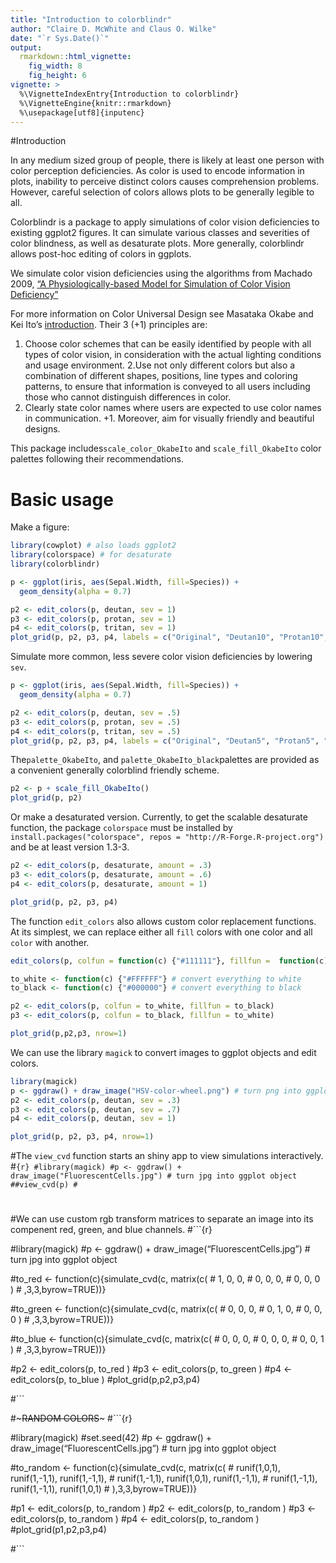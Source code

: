 ---
title: "Introduction to colorblindr"
author: "Claire D. McWhite and Claus O. Wilke"
date: "`r Sys.Date()`"
output:
  rmarkdown::html_vignette:
    fig_width: 8
    fig_height: 6
vignette: >
  %\VignetteIndexEntry{Introduction to colorblindr}
  %\VignetteEngine{knitr::rmarkdown}
  %\usepackage[utf8]{inputenc}
---

#Introduction

In any medium sized group of people, there is likely at least one person with color perception deficiencies. As color is used to encode information in plots, inability to perceive distinct colors causes comprehension problems. However, careful selection of colors allows plots to be generally legible to all. 

Colorblindr is a package to apply simulations of color vision deficiencies to existing ggplot2 figures. It can simulate various classes and severities of color blindness, as well as desaturate plots. More generally, colorblindr allows post-hoc editing of colors in ggplots. 


We simulate color vision deficiencies using the algorithms from Machado 2009, ["A Physiologically-based Model for Simulation of Color Vision Deficiency"]( http://www.inf.ufrgs.br/~oliveira/pubs_files/CVD_Simulation/CVD_Simulation.html)

For more information on Color Universal Design see Masataka Okabe 
 and Kei Ito's [introduction](http://jfly.iam.u-tokyo.ac.jp/color/). Their 3 (+1) principles are:

 1. Choose color schemes that can be easily identified by people with all types of color vision, in consideration with the actual lighting conditions and usage environment.
 2.Use not only different colors but also a combination of different shapes, positions, line types and coloring patterns, to ensure that information is conveyed to all users including those who cannot distinguish differences in color.
 3. Clearly state color names where users are expected to use color names in communication.
 +1. Moreover, aim for visually friendly and beautiful designs.

This package includes`scale_color_OkabeIto` and `scale_fill_OkabeIto` color palettes following their recommendations. 

# Basic usage

Make a figure:

```{r basic, warning=FALSE, message=FALSE}
library(cowplot) # also loads ggplot2
library(colorspace) # for desaturate
library(colorblindr)

p <- ggplot(iris, aes(Sepal.Width, fill=Species)) +
  geom_density(alpha = 0.7)

p2 <- edit_colors(p, deutan, sev = 1)
p3 <- edit_colors(p, protan, sev = 1)
p4 <- edit_colors(p, tritan, sev = 1)
plot_grid(p, p2, p3, p4, labels = c("Original", "Deutan10", "Protan10", "Tritan10"))
```

Simulate more common, less severe color vision deficiencies by lowering `sev`.
```{r}


p <- ggplot(iris, aes(Sepal.Width, fill=Species)) +
  geom_density(alpha = 0.7)

p2 <- edit_colors(p, deutan, sev = .5)
p3 <- edit_colors(p, protan, sev = .5)
p4 <- edit_colors(p, tritan, sev = .5)
plot_grid(p, p2, p3, p4, labels = c("Original", "Deutan5", "Protan5", "Tritan5"))
```

The`palette_OkabeIto`, and `palette_OkabeIto_black`palettes are provided as a convenient generally colorblind friendly scheme. 

```{r}
p2 <- p + scale_fill_OkabeIto()
plot_grid(p, p2)

```


Or make a desaturated version. Currently, to get the scalable desaturate function, the package `colorspace` must be installed by `install.packages("colorspace", repos = "http://R-Forge.R-project.org")` and be at least version 1.3-3.
```{r}

p2 <- edit_colors(p, desaturate, amount = .3)
p3 <- edit_colors(p, desaturate, amount = .6)
p4 <- edit_colors(p, desaturate, amount = 1)

plot_grid(p, p2, p3, p4)
```

The function `edit_colors` also allows custom color replacement functions. At its simplest, we can replace either all `fill` colors with one color and all `color` with another.
```{r}

edit_colors(p, colfun = function(c) {"#111111"}, fillfun =  function(c){"#FFFFFF"})

to_white <- function(c) {"#FFFFFF"} # convert everything to white
to_black <- function(c) {"#000000"} # convert everything to black

p2 <- edit_colors(p, colfun = to_white, fillfun = to_black)
p3 <- edit_colors(p, colfun = to_black, fillfun = to_white)

plot_grid(p,p2,p3, nrow=1)
```



We can use the library `magick` to convert images to ggplot objects and edit colors. 
```{r}
library(magick)
p <- ggdraw() + draw_image("HSV-color-wheel.png") # turn png into ggplot object
p2 <- edit_colors(p, deutan, sev = .3)
p3 <- edit_colors(p, deutan, sev = .7)
p4 <- edit_colors(p, deutan, sev = 1)

plot_grid(p, p2, p3, p4, nrow=1)

```







#The `view_cvd` function starts an shiny app to view simulations interactively. 
#```{r}
#library(magick)
#p <- ggdraw() + draw_image("FluorescentCells.jpg") # turn jpg into ggplot object
##view_cvd(p)
#```

#
#We can use custom rgb transform matrices to separate an image into its compenent red, green, and blue channels.
#```{r}

#library(magick)
#p <- ggdraw() + draw_image("FluorescentCells.jpg") # turn jpg into ggplot object

#to_red <- function(c){simulate_cvd(c, matrix(c(
#    1, 0, 0,
#    0,  0,  0,
#    0,  0, 0 )
# ,3,3,byrow=TRUE))}

#to_green <- function(c){simulate_cvd(c, matrix(c(
#    0, 0, 0,
#    0,  1,  0,
#    0,  0, 0 )
# ,3,3,byrow=TRUE))} 

#to_blue <- function(c){simulate_cvd(c, matrix(c(
#    0, 0, 0,
#    0,  0,  0,
#    0,  0, 1 )
# ,3,3,byrow=TRUE))} 

#p2 <-  edit_colors(p, to_red )
#p3 <-  edit_colors(p, to_green )
#p4 <-  edit_colors(p, to_blue )
#plot_grid(p,p2,p3,p4)

#```

#~~~RANDOM COLORS~~~
#```{r}

#library(magick)
#set.seed(42)
#p <- ggdraw() + draw_image("FluorescentCells.jpg") # turn jpg into ggplot object

#to_random <- function(c){simulate_cvd(c, matrix(c(
#    runif(1,0,1), runif(1,-1,1), runif(1,-1,1),
#    runif(1,-1,1),  runif(1,0,1),  runif(1,-1,1),
#    runif(1,-1,1),  runif(1,-1,1),  runif(1,0,1)
#  ),3,3,byrow=TRUE))} 

#p1 <-  edit_colors(p, to_random )
#p2 <-  edit_colors(p, to_random )
#p3 <-  edit_colors(p, to_random )
#p4 <-  edit_colors(p, to_random )
#plot_grid(p1,p2,p3,p4)

#```

#
#
#
